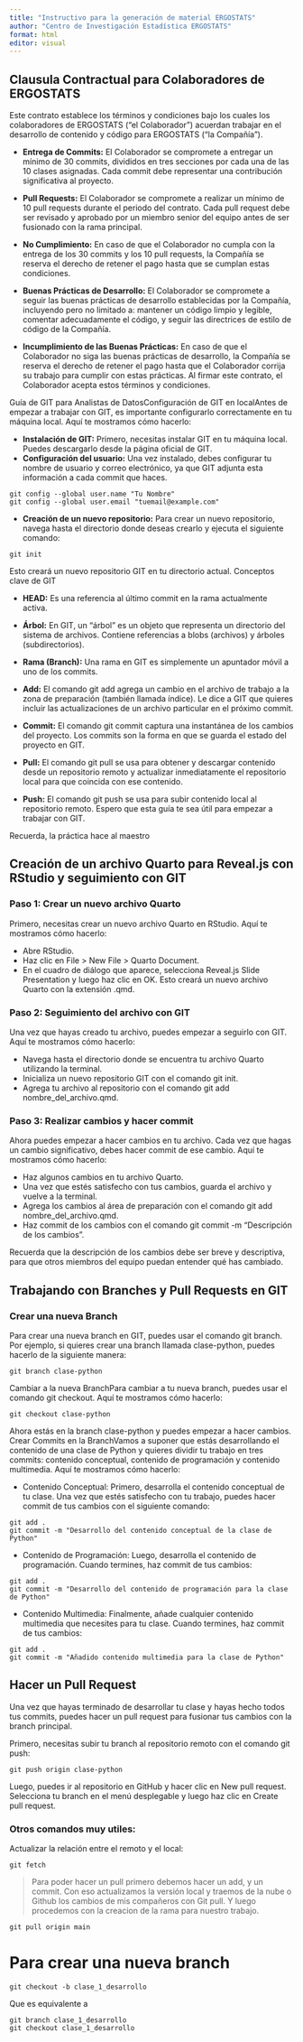 ```yaml
---
title: "Instructivo para la generación de material ERGOSTATS"
author: "Centro de Investigación Estadística ERGOSTATS"
format: html
editor: visual
---
```


## Clausula Contractual para Colaboradores de ERGOSTATS

Este contrato establece los términos y condiciones bajo los cuales los colaboradores de ERGOSTATS ("el Colaborador") acuerdan trabajar en el desarrollo de contenido y código para ERGOSTATS ("la Compañía").

-   **Entrega de Commits:** El Colaborador se compromete a entregar un mínimo de 30 commits, divididos en tres secciones por cada una de las 10 clases asignadas. Cada commit debe representar una contribución significativa al proyecto.

-   **Pull Requests:** El Colaborador se compromete a realizar un mínimo de 10 pull requests durante el periodo del contrato. Cada pull request debe ser revisado y aprobado por un miembro senior del equipo antes de ser fusionado con la rama principal.

-   **No Cumplimiento:** En caso de que el Colaborador no cumpla con la entrega de los 30 commits y los 10 pull requests, la Compañía se reserva el derecho de retener el pago hasta que se cumplan estas condiciones.

-   **Buenas Prácticas de Desarrollo:** El Colaborador se compromete a seguir las buenas prácticas de desarrollo establecidas por la Compañía, incluyendo pero no limitado a: mantener un código limpio y legible, comentar adecuadamente el código, y seguir las directrices de estilo de código de la Compañía.

-   **Incumplimiento de las Buenas Prácticas:** En caso de que el Colaborador no siga las buenas prácticas de desarrollo, la Compañía se reserva el derecho de retener el pago hasta que el Colaborador corrija su trabajo para cumplir con estas prácticas. Al firmar este contrato, el Colaborador acepta estos términos y condiciones.

Guía de GIT para Analistas de DatosConfiguración de GIT en localAntes de empezar a trabajar con GIT, es importante configurarlo correctamente en tu máquina local. Aquí te mostramos cómo hacerlo:

-   **Instalación de GIT:** Primero, necesitas instalar GIT en tu máquina local. Puedes descargarlo desde la página oficial de GIT.
-   **Configuración del usuario:** Una vez instalado, debes configurar tu nombre de usuario y correo electrónico, ya que GIT adjunta esta información a cada commit que haces.

```         
git config --global user.name "Tu Nombre"
git config --global user.email "tuemail@example.com"
```

-   **Creación de un nuevo repositorio:** Para crear un nuevo repositorio, navega hasta el directorio donde deseas crearlo y ejecuta el siguiente comando:

```         
git init
```

Esto creará un nuevo repositorio GIT en tu directorio actual. Conceptos clave de GIT

-   **HEAD:** Es una referencia al último commit en la rama actualmente activa.

-   **Árbol:** En GIT, un "árbol" es un objeto que representa un directorio del sistema de archivos. Contiene referencias a blobs (archivos) y árboles (subdirectorios).

-   **Rama (Branch):** Una rama en GIT es simplemente un apuntador móvil a uno de los commits.

-   **Add:** El comando git add agrega un cambio en el archivo de trabajo a la zona de preparación (también llamada índice). Le dice a GIT que quieres incluir las actualizaciones de un archivo particular en el próximo commit.

-   **Commit:** El comando git commit captura una instantánea de los cambios del proyecto. Los commits son la forma en que se guarda el estado del proyecto en GIT.

-   **Pull:** El comando git pull se usa para obtener y descargar contenido desde un repositorio remoto y actualizar inmediatamente el repositorio local para que coincida con ese contenido.

-   **Push:** El comando git push se usa para subir contenido local al repositorio remoto. Espero que esta guía te sea útil para empezar a trabajar con GIT.

Recuerda, la práctica hace al maestro

## Creación de un archivo Quarto para Reveal.js con RStudio y seguimiento con GIT

### Paso 1: Crear un nuevo archivo Quarto

Primero, necesitas crear un nuevo archivo Quarto en RStudio. Aquí te mostramos cómo hacerlo:

-   Abre RStudio.
-   Haz clic en File \> New File \> Quarto Document.
-   En el cuadro de diálogo que aparece, selecciona Reveal.js Slide Presentation y luego haz clic en OK. Esto creará un nuevo archivo Quarto con la extensión .qmd.

### Paso 2: Seguimiento del archivo con GIT

Una vez que hayas creado tu archivo, puedes empezar a seguirlo con GIT. Aquí te mostramos cómo hacerlo:

-   Navega hasta el directorio donde se encuentra tu archivo Quarto utilizando la terminal.
-   Inicializa un nuevo repositorio GIT con el comando git init.
-   Agrega tu archivo al repositorio con el comando git add nombre_del_archivo.qmd.

### Paso 3: Realizar cambios y hacer commit

Ahora puedes empezar a hacer cambios en tu archivo. Cada vez que hagas un cambio significativo, debes hacer commit de ese cambio. Aquí te mostramos cómo hacerlo:

-   Haz algunos cambios en tu archivo Quarto.
-   Una vez que estés satisfecho con tus cambios, guarda el archivo y vuelve a la terminal.
-   Agrega los cambios al área de preparación con el comando git add nombre_del_archivo.qmd.
-   Haz commit de los cambios con el comando git commit -m "Descripción de los cambios".

Recuerda que la descripción de los cambios debe ser breve y descriptiva, para que otros miembros del equipo puedan entender qué has cambiado.

## Trabajando con Branches y Pull Requests en GIT

### Crear una nueva Branch

Para crear una nueva branch en GIT, puedes usar el comando git branch. Por ejemplo, si quieres crear una branch llamada clase-python, puedes hacerlo de la siguiente manera:

```         
git branch clase-python
```

Cambiar a la nueva BranchPara cambiar a tu nueva branch, puedes usar el comando git checkout. Aquí te mostramos cómo hacerlo:

```         
git checkout clase-python
```

Ahora estás en la branch clase-python y puedes empezar a hacer cambios. Crear Commits en la BranchVamos a suponer que estás desarrollando el contenido de una clase de Python y quieres dividir tu trabajo en tres commits: contenido conceptual, contenido de programación y contenido multimedia. Aquí te mostramos cómo hacerlo:

-   Contenido Conceptual: Primero, desarrolla el contenido conceptual de tu clase. Una vez que estés satisfecho con tu trabajo, puedes hacer commit de tus cambios con el siguiente comando:

```         
git add .
git commit -m "Desarrollo del contenido conceptual de la clase de Python"
```

-   Contenido de Programación: Luego, desarrolla el contenido de programación. Cuando termines, haz commit de tus cambios:

```         
git add .
git commit -m "Desarrollo del contenido de programación para la clase de Python"
```

-   Contenido Multimedia: Finalmente, añade cualquier contenido multimedia que necesites para tu clase. Cuando termines, haz commit de tus cambios:

```         
git add .
git commit -m "Añadido contenido multimedia para la clase de Python"
```

## Hacer un Pull Request

Una vez que hayas terminado de desarrollar tu clase y hayas hecho todos tus commits, puedes hacer un pull request para fusionar tus cambios con la branch principal.

Primero, necesitas subir tu branch al repositorio remoto con el comando git push:

```         
git push origin clase-python
```

Luego, puedes ir al repositorio en GitHub y hacer clic en New pull request. Selecciona tu branch en el menú desplegable y luego haz clic en Create pull request.

### Otros comandos muy utiles:

Actualizar la relación entre el remoto y el local:

```         
git fetch
```

> Para poder hacer un pull primero debemos hacer un add, y un commit. Con eso actualizamos la versión local y traemos de la nube o Github los cambios de mis compañeros con Git pull. Y luego procedemos con la creacion de la rama para nuestro trabajo.

```         
git pull origin main
```

# Para crear una nueva branch

```         
git checkout -b clase_1_desarrollo
```

Que es equivalente a 

```
git branch clase_1_desarrollo
git checkout clase_1_desarrollo
```